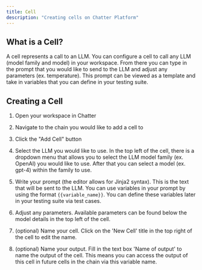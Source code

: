 ```yaml
---
title: Cell
description: "Creating cells on Chatter Platform"
---
```

## What is a Cell?

A cell represents a call to an LLM. You can configure a cell to call any LLM (model family and model) in your workspace.
From there you can type in the prompt that you would like to send to the LLM and adjust any parameters (ex. temperature). This prompt can be viewed as a template
and take in variables that you can define in your testing suite.

## Creating a Cell

1. Open your workspace in Chatter

2. Navigate to the chain you would like to add a cell to

3. Click the "Add Cell" button

4. Select the LLM you would like to use. In the top left of the cell, there is a dropdown menu that allows you to select the LLM model family (ex. OpenAI) you would like to use.
After that you can select a model (ex. gpt-4) within the family to use.

5. Write your prompt (the editor allows for Jinja2 syntax). This is the text that will be sent to the LLM. You can use variables in your prompt by using the format `{{variable_name}}`. You can define these variables later in your testing suite via test cases.

6. Adjust any parameters. Available parameters can be found below the model details in the top left of the cell.

7. (optional) Name your cell. Click on the 'New Cell' title in the top right of the cell to edit the name.

8. (optional) Name your output. Fill in the text box 'Name of output' to name the output of the cell. This means you can access the output of this cell in future cells in the chain via this variable name.